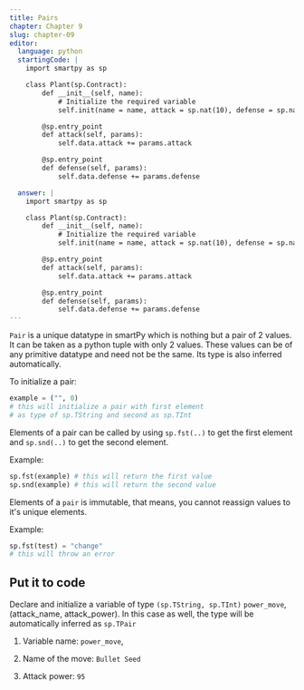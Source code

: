 ```yaml
---
title: Pairs
chapter: Chapter 9
slug: chapter-09
editor:
  language: python
  startingCode: |
    import smartpy as sp

    class Plant(sp.Contract):
        def __init__(self, name):
            # Initialize the required variable
            self.init(name = name, attack = sp.nat(10), defense = sp.nat(10), growth_rate = sp.nat(10), health = sp.nat(100), is_alive = True)

        @sp.entry_point
        def attack(self, params):
            self.data.attack += params.attack

        @sp.entry_point
        def defense(self, params):
            self.data.defense += params.defense

  answer: |  
    import smartpy as sp

    class Plant(sp.Contract):
        def __init__(self, name):
            # Initialize the required variable
            self.init(name = name, attack = sp.nat(10), defense = sp.nat(10), growth_rate = sp.nat(10), health = sp.nat(100), is_alive = True, power_move = ("Bullet Seed", 95))

        @sp.entry_point
        def attack(self, params):
            self.data.attack += params.attack

        @sp.entry_point
        def defense(self, params):
            self.data.defense += params.defense
---
```


`Pair` is a unique datatype in smartPy which is nothing but a pair of 2 values. It can be taken as a python tuple with only 2 values. These values can be of any primitive datatype and need not be the same. Its type is also inferred automatically.

To initialize a pair:
```python
example = ("", 0) 
# this will initialize a pair with first element
# as type of sp.TString and second as sp.TInt
```
Elements of a pair can be called by using `sp.fst(..)` to get the first element and `sp.snd(..)` to get the second element.

Example:

```python
sp.fst(example) # this will return the first value
sp.snd(example) # this will return the second value
```

Elements of a `pair` is immutable, that means, you cannot reassign values to it's unique elements.

Example:
```python
sp.fst(test) = "change"
# this will throw an error
```

## Put it to code
Declare and initialize a variable of type `(sp.TString, sp.TInt)` `power_move`, (attack_name, attack_power). 
In this case as well, the type will be automatically inferred as `sp.TPair`

1) Variable name: `power_move`,

2) Name of the move: `Bullet Seed`

3) Attack power: `95`



